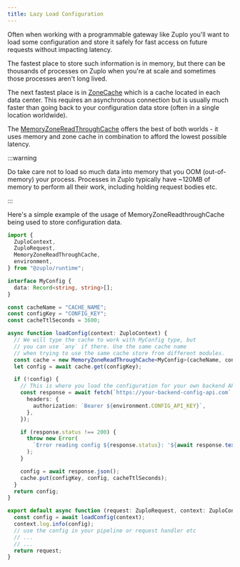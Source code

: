 ```yaml
---
title: Lazy Load Configuration
---
```


Often when working with a programmable gateway like Zuplo you'll want to load
some configuration and store it safely for fast access on future requests
without impacting latency.

The fastest place to store such information is in memory, but there can be
thousands of processes on Zuplo when you're at scale and sometimes those
processes aren't long lived.

The next fastest place is in [ZoneCache](../programmable-api/zone-cache.mdx)
which is a cache located in each data center. This requires an asynchronous
connection but is usually much faster than going back to your configuration data
store (often in a single location worldwide).

The
[MemoryZoneReadThroughCache](../programmable-api/memory-zone-read-through-cache.mdx)
offers the best of both worlds - it uses memory and zone cache in combination to
afford the lowest possible latency.

:::warning

Do take care not to load so much data into memory that you OOM (out-of-memory)
your process. Processes in Zuplo typically have ~120MB of memory to perform all
their work, including holding request bodies etc.

:::

Here's a simple example of the usage of MemoryZoneReadthroughCache being used to
store configuration data.

```ts
import {
  ZuploContext,
  ZuploRequest,
  MemoryZoneReadThroughCache,
  environment,
} from "@zuplo/runtime";

interface MyConfig {
  data: Record<string, string>[];
}

const cacheName = "CACHE_NAME";
const configKey = "CONFIG_KEY";
const cacheTtlSeconds = 3600;

async function loadConfig(context: ZuploContext) {
  // We will type the cache to work with MyConfig type, but
  // you can use `any` if there. Use the same cache name
  // when trying to use the same cache store from different modules.
  const cache = new MemoryZoneReadThroughCache<MyConfig>(cacheName, context);
  let config = await cache.get(configKey);

  if (!config) {
    // This is where you load the configuration for your own backend API
    const response = await fetch(`https://your-backend-config-api.com`, {
      headers: {
        authorization: `Bearer ${environment.CONFIG_API_KEY}`,
      },
    });

    if (response.status !== 200) {
      throw new Error(
        `Error reading config ${response.status}: '${await response.text()}'`,
      );
    }

    config = await response.json();
    cache.put(configKey, config, cacheTtlSeconds);
  }
  return config;
}

export default async function (request: ZuploRequest, context: ZuploContext) {
  const config = await loadConfig(context);
  context.log.info(config);
  // use the config in your pipeline or request handler etc
  // ...
  // ...
  return request;
}
```
